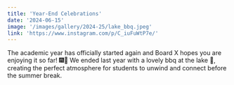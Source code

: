 ```yaml
---
title: 'Year-End Celebrations'
date: '2024-06-15'
image: '/images/gallery/2024-25/lake_bbq.jpeg'
link: 'https://www.instagram.com/p/C_iuFuWtP7e/'
---
```


The academic year has officially started again and Board X hopes you are enjoying it so far! 🎆🎇
We ended last year with a lovely bbq at the lake 🍖, creating the perfect atmosphere for students to unwind and connect before the summer break.
